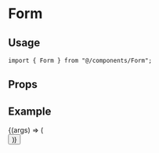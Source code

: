 
<Meta title="components/Form" component={Form} />

# Form

## Usage

```tsx
import { Form } from "@/components/Form";
```

## Props

<ArgsTable component={Form} />

## Example

<Canvas>
  <Story name="Default">
    {(args) => (
      <Form>
        <InputText
          label="First Name"
          validations={{ required: "You must provide a name" }}
        />
        <InputText
          label="Last Name"
          validations={{
            required: "You must provide a last name",
            minLength: {
              value: 2,
              message: "Your name is too short",
            },
          }}
        />
        <Button title="Submit" isSubmit />
      </Form>
    )}
  </Story>
</Canvas>

